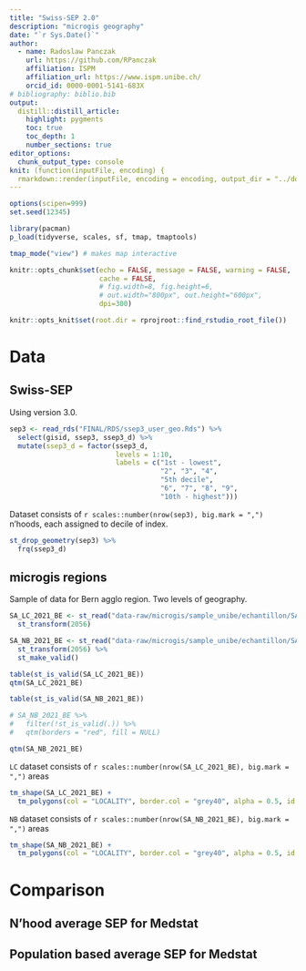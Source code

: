 ```yaml
---
title: "Swiss-SEP 2.0"
description: "microgis geography"
date: "`r Sys.Date()`"
author:
  - name: Radoslaw Panczak 
    url: https://github.com/RPanczak
    affiliation: ISPM
    affiliation_url: https://www.ispm.unibe.ch/
    orcid_id: 0000-0001-5141-683X
# bibliography: biblio.bib
output:
  distill::distill_article:
    highlight: pygments
    toc: true
    toc_depth: 1
    number_sections: true
editor_options: 
  chunk_output_type: console
knit: (function(inputFile, encoding) {
  rmarkdown::render(inputFile, encoding = encoding, output_dir = "../docs") })
---
```


<!-- ------------------------------------------------------------ --> 

```r
options(scipen=999)
set.seed(12345)

library(pacman) 
p_load(tidyverse, scales, sf, tmap, tmaptools)

tmap_mode("view") # makes map interactive
```

```r
knitr::opts_chunk$set(echo = FALSE, message = FALSE, warning = FALSE, 
                      cache = FALSE, 
                      # fig.width=8, fig.height=6, 
                      # out.width="800px", out.height="600px",
                      dpi=300)

knitr::opts_knit$set(root.dir = rprojroot::find_rstudio_root_file())
```

<!-- ------------------------------------------------------------ --> 

# Data

## Swiss-SEP 

Using version 3.0. 

```r
sep3 <- read_rds("FINAL/RDS/ssep3_user_geo.Rds") %>% 
  select(gisid, ssep3, ssep3_d) %>% 
  mutate(ssep3_d = factor(ssep3_d,
                          levels = 1:10,
                          labels = c("1st - lowest", 
                                     "2", "3", "4", 
                                     "5th decile", 
                                     "6", "7", "8", "9", 
                                     "10th - highest")))
```

Dataset consists of `r scales::number(nrow(sep3), big.mark = ",")` n'hoods, each assigned to decile of index.

```r
st_drop_geometry(sep3) %>% 
  frq(ssep3_d)
```

## microgis regions

Sample of data for Bern agglo region. Two levels of geography.  

```r
SA_LC_2021_BE <- st_read("data-raw/microgis/sample_unibe/echantillon/SA_LC_2021_BE.shp") %>% 
  st_transform(2056) 

SA_NB_2021_BE <- st_read("data-raw/microgis/sample_unibe/echantillon/SA_NB_2021_BE.shp") %>% 
  st_transform(2056) %>% 
  st_make_valid()
```

```r
table(st_is_valid(SA_LC_2021_BE))
qtm(SA_LC_2021_BE)

table(st_is_valid(SA_NB_2021_BE))

# SA_NB_2021_BE %>% 
#   filter(!st_is_valid(.)) %>% 
#   qtm(borders = "red", fill = NULL)

qtm(SA_NB_2021_BE)
```

`LC` dataset consists of `r scales::number(nrow(SA_LC_2021_BE), big.mark = ",")` areas  

```r
tm_shape(SA_LC_2021_BE) + 
  tm_polygons(col = "LOCALITY", border.col = "grey40", alpha = 0.5, id = "ZIPLOC") 
```

`NB` dataset consists of `r scales::number(nrow(SA_NB_2021_BE), big.mark = ",")` areas  

```r
tm_shape(SA_NB_2021_BE) + 
  tm_polygons(col = "LOCALITY", border.col = "grey40", alpha = 0.5, id = "NBID") 
```

<!-- ------------------------------------------------------------ --> 

# Comparison

## N'hood average SEP for Medstat

## Population based average SEP for Medstat




